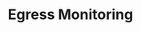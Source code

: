 ---
title: Egress Monitoring
description: Monitoring Egress Usage using the Synapse SDK.
sidebar:
  order: 2
---